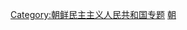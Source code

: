 {{empty category}}
{{Articles by Importance|topic=朝鲜民主主义人民共和国|project=朝鲜民主主义人民共和国|format=toc}}

{{catmore1|[[维基百科:朝鲜民主主义人民共和国专题|维基百科:朝鲜民主主义人民共和国专题]]}}
[[Category:朝鲜民主主义人民共和国专题|Category:朝鲜民主主义人民共和国专题]]
[[Category:各重要度朝鲜半岛条目|朝]]